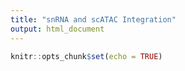 ```yaml
---
title: "snRNA and scATAC Integration"
output: html_document
---
```


```r
knitr::opts_chunk$set(echo = TRUE)
```


